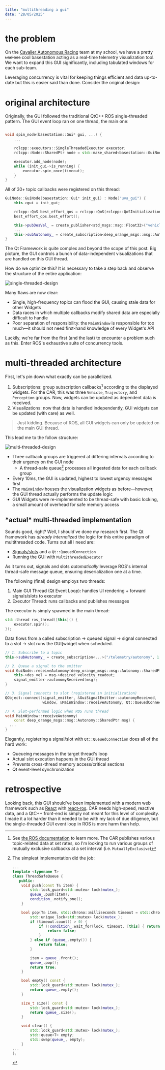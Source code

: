 ```yaml
---
title: "multithreading a gui"
date: "28/05/2025"
---
```


# the problem

On the [Cavalier Autonomous Racing](https://autonomousracing.dev) team at my school, we have a pretty ~~useless~~ cool basestation acting as a real-time telemetry visualization tool. We want to expand this GUI significantly, including tabulated windows for each sub-team.

Leveraging concurrency is vital for keeping things efficient and data up-to-date but this is easier said than done. Consider the original design:

# original architecture

Originally, the GUI followed the traditional QtC++ ROS single-threaded pattern. The GUI event loop ran on one thread, the main one:

```cpp

void spin_node(basestation::Gui* gui, ...) {
    ...

    rclcpp::executors::SingleThreadedExecutor executor;
    rclcpp::Node::SharedPtr node = std::make_shared<basestation::GuiNode>(init_gui);

    executor.add_node(node);
    while (init_gui->is_running) {
        executor.spin_once(timeout);
    }
}
```

All of 30+ topic callbacks were registered on this thread:

```cpp
GuiNode::GuiNode(basestation::Gui* init_gui) : Node("uva_gui") {
    this->gui = init_gui;

    rclcpp::QoS best_effort_qos = rclcpp::QoS(rclcpp::QoSInitialization(RMW_QOS_POLICY_HISTORY_KEEP_LAST, 1));
    best_effort_qos.best_effort();

    this->pubDesVel_ = create_publisher<std_msgs::msg::Float32>("vehicle/set_desired_velocity", 1);
    ...
    this->subAutonomy_ = create_subscription<deep_orange_msgs::msg::Autonomy>("/telemetry/autonomy", 1, std::bind(&GuiNode::receiveAutonomy, this, std::placeholders::_1));
}
```

The Qt Framework is quite complex and beyond the scope of this post. Big picture, the GUI controls a bunch of data-independent visualizations that are handled on this GUI thread.

How do we optimize this? It is necessary to take a step back and observe the structure of the entire application:

![single-threaded-design](/public/posts/multithreading-a-gui/single-threaded-design.webp)

Many flaws are now clear:

- Single, high-frequency topics can flood the GUI, causing stale data for other Widgets
- Data races in which multiple callbacks modify shared data are especially difficult to handle
- Poor separation of responsibility: the `MainWindow` is responsible for too much&mdash;it should not need first-hand knowledge of every Widget's API

Luckily, we're far from the first (and the last) to encounter a problem such as this. Enter ROS's exhaustive suite of concurrency tools.

# multi-threaded architecture

First, let's pin down what exactly can be parallelized.

1. Subscriptions: group subscription callbacks[^1] according to the displayed widgets. For the CAR, this was three `Vehicle`, `Trajectory`, and `Perception` groups. Now, widgets can be updated as dependent data is received.
2. Visualizations: now that data is handled independently, GUI widgets can be updated (with care) as well.

> Just kidding. Because of ROS, all GUI widgets can only be updated on the main GUI thread.

This lead me to the follow structure:

![multi-threaded-design](/public/posts/multithreading-a-gui/multi-threaded-implementation.webp)

- Three callback groups are triggered at differing intervals according to their urgency on the GUI node
    - A thread-safe queue[^2] processes all ingested data for each callback group
- Every 10ms, the GUI is updated, highest to lowest urgency messages first
- The `MainWindow` houses the visualization widgets as before&mdash;however, the GUI thread actually performs the update logic
- GUI Widgets were re-implemented to be thread-safe with basic locking, a small amount of overhead for safe memory access

## \*actual\* multi-threaded implementation

Sounds good, right? Well, I should've done my research first. The Qt framework has *already internalized* the logic for this entire paradigm of multithreaded code. Turns out all I need are:

- [Signals/slots](https://doc.qt.io/qt-6/signalsandslots.html) and a `Qt::QueuedConnection`
- Running the GUI with `MultithreadedExecutor`

As it turns out, signals and slots *automatically* leverage ROS's internal thread-safe message queue, ensuring deserialization one at a time.

The following (final) design employs two threads:

1. Main GUI Thread (Qt Event Loop): handles UI rendering + forward signals/slots to executor
2. Executor Thread: runs callbacks and publishes messages

The executor is simply spawned in the main thread:

```cpp
std::thread ros_thread([this]() {
    executor.spin();
});
```

Data flows from a called subscription &rightarrow; queued signal &rightarrow; signal connected to a slot &rightarrow; slot runs the GUI]widget when scheduled.

```cpp
// 1. Subscribe to a topic
this->subAutonomy_ = create_subscription<...>("/telemetry/autonomy", 1, std::bind(&GuiNode::receiveAutonomy, ...));

// 2. Queue a signal to the emitter
void GuiNode::receiveAutonomy(deep_orange_msgs::msg::Autonomy::SharedPtr msg) {
    this->des_vel = msg->desired_velocity_readout;
    signal_emitter->autonomyReceived(msg);
}

// 3. Signal connects to slot (registered in initialization)
QObject::connect(signal_emitter, &GuiSignalEmitter::autonomyReceived,
                 window, &MainWindow::receiveAutonomy, Qt::QueuedConnection);

// 4. Slot-performed logic when ROS runs thread
void MainWindow::receiveAutonomy(
    const deep_orange_msgs::msg::Autonomy::SharedPtr msg) {
  ...
}
```

Elegantly, registering a signal/slot with `Qt::QueuedConnection` does all of the hard work:

- Queueing messages in the target thread's loop
- Actual slot execution happens in the GUI thread
- Prevents cross-thread memory access/critical sections
- Qt event-level synchronization

# retrospective

Looking back, this GUI should've been implemented with a modern web framework such as [React](https://react.dev/) with [react-ros](https://github.com/flynneva/react-ros?tab=readme-ov-file). CAR needs high-speed, reactive data, and a QtC++ front-end is simply not meant for this level of complexity. I made it a lot harder than it needed to be with my lack of due diligence, but the single-threaded GUI event loop in ROS is more harm than help.


[^1]: See [the ROS documentation](https://docs.ros.org/en/foxy/How-To-Guides/Using-callback-groups.onhtml) to learn more. The CAR publishes various topic-related data at set rates, so I'm looking to run various groups of mutually exclusive callbacks at a set interval (i.e. `MutuallyExclusive`)
[^2]: The simplest implementation did the job:

    ```cpp
    ...
    template <typename T>
    class ThreadSafeQueue {
       public:
        void push(const T& item) {
            std::lock_guard<std::mutex> lock(mutex_);
            queue_.push(item);
            condition_.notify_one();
        }

        bool pop(T& item, std::chrono::milliseconds timeout = std::chrono::milliseconds(0)) {
            std::unique_lock<std::mutex> lock(mutex_);
            if (timeout.count() > 0) {
                if (!condition_.wait_for(lock, timeout, [this] { return !queue_.empty(); })) {
                    return false;
                }
            } else if (queue_.empty()) {
                return false;
            }

            item = queue_.front();
            queue_.pop();
            return true;
        }

        bool empty() const {
            std::lock_guard<std::mutex> lock(mutex_);
            return queue_.empty();
        }

        size_t size() const {
            std::lock_guard<std::mutex> lock(mutex_);
            return queue_.size();
        }

        void clear() {
            std::lock_guard<std::mutex> lock(mutex_);
            std::queue<T> empty;
            std::swap(queue_, empty);
        }
    ...
    };
